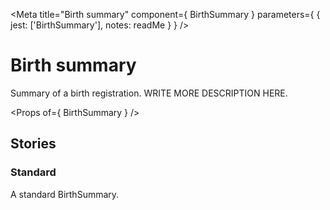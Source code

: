 
<Meta
  title="Birth summary"
  component={ BirthSummary }
  parameters={ {
    jest: ['BirthSummary'],
    notes: readMe
  } }
/>

# Birth summary

Summary of a birth registration.
WRITE MORE DESCRIPTION HERE.

<Preview withToolbar>
  <Story name="BirthSummary">
    <BirthSummary
      birthplace="Bournemouth"
      forenames="John"
      surname="SMITH"
      father={{
        name: 'William SMITH'
      }}
      mother={{
        name: 'Jane SMITH'
      }}
      number="1"
    />
  </Story>
</Preview>

<Props of={ BirthSummary } />


## Stories
### Standard

A standard BirthSummary.

<Preview>
  <Story name="Standard">
    <BirthSummary
      birthplace="Bournemouth"
      forenames="John"
      surname="SMITH"
      father={{
        name: 'William SMITH'
      }}
      mother={{
        name: 'Jane SMITH'
      }}
      number="1"
    />
  </Story>
</Preview>
